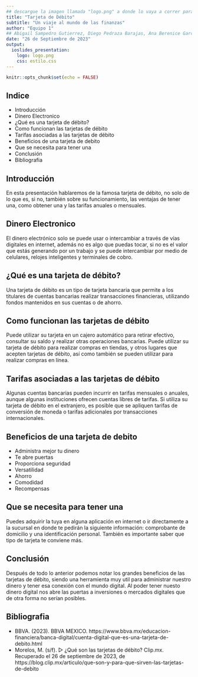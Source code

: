 ```yaml
---
## descargue la imagen llamada "logo.png" a donde lo vaya a correr para que funcione por favor
title: "Tarjeta de Débito"
subtitle: "Un viaje al mundo de las finanzas"
author: "Equipo 1"
## Abigail Sampedro Gutierrez, Diego Pedraza Barajas, Ana Berenice Garcia Hernandez Y Karen Brito Castillo
date: "26 de Septiembre de 2023"
output:
  ioslides_presentation:
    logo: logo.png
    css: estilo.css
---
```


```r
knitr::opts_chunk$set(echo = FALSE)
```

## Indice

-   Introducción
-   Dinero Electronico
-   ¿Qué es una tarjeta de débito?
-   Como funcionan las tarjetas de débito
-   Tarifas asociadas a las tarjetas de débito
-   Beneficios de una tarjeta de debito
-   Que se necesita para tener una
-   Conclusión 
-   Bibliografia

## Introducción

En esta presentación hablaremos de la famosa tarjeta de débito, no solo de lo que es, si no, también sobre  su funcionamiento, las ventajas de tener una, como obtener una y las tarifas anuales o mensuales.

## Dinero Electronico

El dinero electrónico solo se puede usar o intercambiar a través de vías digitales en internet, además no es algo que puedas tocar, si no es el valor que estás generando por un trabajo y se puede intercambiar por medio de celulares, relojes inteligentes y terminales de cobro.

## ¿Qué es una tarjeta de débito?

Una tarjeta de débito es un tipo de tarjeta bancaria que permite a los titulares de cuentas bancarias realizar transacciones financieras, utilizando fondos mantenidos en sus cuentas o de ahorro.

## Como funcionan las tarjetas de débito

Puede utilizar su tarjeta en un cajero automático para retirar efectivo, consultar su saldo y realizar otras operaciones bancarias. Puede utilizar su tarjeta de débito para realizar compras en tiendas, y otros lugares que acepten tarjetas de débito, así como también se pueden utilizar para realizar compras en línea.

## Tarifas asociadas a las tarjetas de débito

Algunas cuentas bancarias pueden incurrir en tarifas mensuales o anuales, aunque algunas instituciones ofrecen cuentas libres de tarifas. Si utiliza su tarjeta de débito en el extranjero, es posible que se apliquen tarifas de conversión de moneda o tarifas adicionales por transacciones internacionales.

## Beneficios de una tarjeta de debito
-   Administra mejor tu dinero
-   Te abre puertas
-   Proporciona seguridad
-   Versatilidad
-   Ahorro
-   Comodidad
-   Recompensas

## Que se necesita para tener una

Puedes adquirir la tuya en alguna aplicación en internet o ir directamente a la sucursal en donde te pedirán la siguiente información: comprobante de domicilio y una identificación personal. También es importante saber que tipo de tarjeta te conviene más.

## Conclusión

Después de todo lo anterior podemos notar los grandes beneficios de las tarjetas de débito, siendo una herramienta muy util para administrar nuestro dinero y tener esa conexión con el mundo digital. Al poder tener nuesto dinero digital nos abre las puertas a inversiones o mercados digitales que de otra forma no serían posibles.

## Bibliografia

-   BBVA. (2023). BBVA MEXICO. https://www.bbva.mx/educacion-financiera/banca-digital/cuenta-digital-que-es-una-tarjeta-de-debito.html
-   Morelos, M. (s/f). ▷ ¿Qué son las tarjetas de débito? Clip.mx. Recuperado el 26 de septiembre de 2023, de https://blog.clip.mx/articulo/que-son-y-para-que-sirven-las-tarjetas-de-debito

